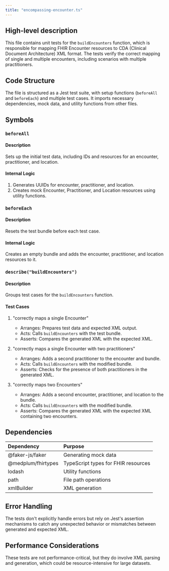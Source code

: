 ```yaml
---
title: "encompassing-encounter.ts"
---
```


## High-level description
This file contains unit tests for the `buildEncounters` function, which is responsible for mapping FHIR Encounter resources to CDA (Clinical Document Architecture) XML format. The tests verify the correct mapping of single and multiple encounters, including scenarios with multiple practitioners.

## Code Structure
The file is structured as a Jest test suite, with setup functions (`beforeAll` and `beforeEach`) and multiple test cases. It imports necessary dependencies, mock data, and utility functions from other files.

## Symbols

### `beforeAll`
#### Description
Sets up the initial test data, including IDs and resources for an encounter, practitioner, and location.

#### Internal Logic
1. Generates UUIDs for encounter, practitioner, and location.
2. Creates mock Encounter, Practitioner, and Location resources using utility functions.

### `beforeEach`
#### Description
Resets the test bundle before each test case.

#### Internal Logic
Creates an empty bundle and adds the encounter, practitioner, and location resources to it.

### `describe("buildEncounters")`
#### Description
Groups test cases for the `buildEncounters` function.

#### Test Cases

1. "correctly maps a single Encounter"
   - Arranges: Prepares test data and expected XML output.
   - Acts: Calls `buildEncounters` with the test bundle.
   - Asserts: Compares the generated XML with the expected XML.

2. "correctly maps a single Encounter with two practitioners"
   - Arranges: Adds a second practitioner to the encounter and bundle.
   - Acts: Calls `buildEncounters` with the modified bundle.
   - Asserts: Checks for the presence of both practitioners in the generated XML.

3. "correctly maps two Encounters"
   - Arranges: Adds a second encounter, practitioner, and location to the bundle.
   - Acts: Calls `buildEncounters` with the modified bundle.
   - Asserts: Compares the generated XML with the expected XML containing two encounters.

## Dependencies
| Dependency | Purpose |
|:-----------|:--------|
| @faker-js/faker | Generating mock data |
| @medplum/fhirtypes | TypeScript types for FHIR resources |
| lodash | Utility functions |
| path | File path operations |
| xmlBuilder | XML generation |

## Error Handling
The tests don't explicitly handle errors but rely on Jest's assertion mechanisms to catch any unexpected behavior or mismatches between generated and expected XML.

## Performance Considerations
These tests are not performance-critical, but they do involve XML parsing and generation, which could be resource-intensive for large datasets.